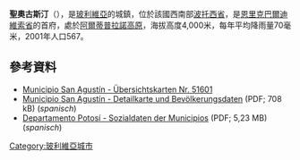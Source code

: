 '''聖奧古斯汀'''（{{lang-es|Municipio San Agustín}}），是[[玻利維亞|玻利維亞]]的城鎮，位於該國西南部[[波托西省|波托西省]]，是[[恩里克巴爾迪維索省|恩里克巴爾迪維索省]]的首府，處於[[阿爾蒂普拉諾高原|阿爾蒂普拉諾高原]]，海拔高度4,000米，每年平均降雨量70毫米，2001年人口567。

{{Coord|21|30|S|67|30|W|display=title}}

==參考資料==
* [https://web.archive.org/web/20120711220413/http://www.udape.gob.bo/portales_html/portalSIG/atlasUdape1234567/atlas10_2009/html/atlas10.htm Municipio San Agustín - Übersichtskarten Nr. 51601]
* [https://web.archive.org/web/20120401071537/http://www.ine.gob.bo/publicaciones/visorPdf.aspx?Codigo=051601&tipo=1 Municipio San Agustín - Detailkarte und Bevölkerungsdaten] (PDF; 708 kB) (''spanisch'')
* [https://web.archive.org/web/20111215213754/http://www.ine.gob.bo/PDF/DIFD/IndicadoresSociodemograficosProvinciaMunicipiosPotosi.pdf Departamento Potosí - Sozialdaten der Municipios] (PDF; 5,23 MB) (''spanisch'')

{{Bolivia-geo-stub}}
[[Category:玻利維亞城市|Category:玻利維亞城市]]